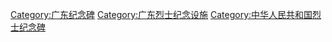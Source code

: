 [[Category:广东纪念碑|Category:广东纪念碑]]
[[Category:广东烈士纪念设施|Category:广东烈士纪念设施]]
[[Category:中华人民共和国烈士纪念碑|Category:中华人民共和国烈士纪念碑]]